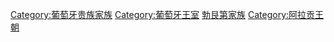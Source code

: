 [[Category:葡萄牙贵族家族|Category:葡萄牙贵族家族]]
[[Category:葡萄牙王室|Category:葡萄牙王室]]
[[Category:勃艮第家族|]]
[[Category:阿拉贡王朝|Category:阿拉贡王朝]]